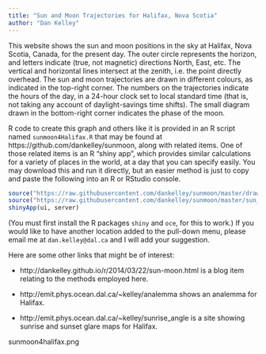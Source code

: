 ```yaml
---
title: "Sun and Moon Trajectories for Halifax, Nova Scotia"
author: "Dan Kelley"
---
```


This website shows the sun and moon positions in the sky at Halifax, Nova
Scotia, Canada, for the present day.  The outer circle represents the horizon, and
letters indicate (true, not magnetic) directions North, East, etc.  The
vertical and horizontal lines intersect at the zenith, i.e. the point directly
overhead.  The sun and moon trajectories are drawn in different colours, as
indicated in the top-right corner.  The numbers on the trajectories indicate
the hours of the day, in a 24-hour clock set to local standard time (that is,
not taking any account of daylight-savings time shifts). The small diagram
drawn in the bottom-right corner indicates the phase of the moon.

R code to create this graph and others like it is provided in an R script named
`sunmoon4Halifax.R` that may be found at https://github.com/dankelley/sunmoon,
along with related items. One of those related items is an R "shiny app", which
provides similar calculations for a variety of places in the world, at a day
that you can specify easily.  You may download this and run it directly, but an
easier method is just to copy and paste the following into an R or RStudio
console.

```R
source("https://raw.githubusercontent.com/dankelley/sunmoon/master/drawMoon.R")
source("https://raw.githubusercontent.com/dankelley/sunmoon/master/sun_moon_app.R")
shinyApp(ui, server)
```
(You must first install the R packages `shiny` and `oce`, for this to work.) If
you would like to have another location added to the pull-down menu, please
email me at `dan.kelley@dal.ca` and I will add your suggestion.


Here are some other links that might be of interest:

* http://dankelley.github.io/r/2014/03/22/sun-moon.html is a blog item relating
  to the methods employed here.

* http://emit.phys.ocean.dal.ca/~kelley/analemma shows an analemma for Halifax.
* http://emit.phys.ocean.dal.ca/~kelley/sunrise_angle is a site showing sunrise
and sunset glare maps for Halifax.

sunmoon4halifax.png

